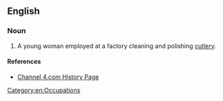 ==English==

===Noun===
{{en-noun|sg=[[buffer]] [[lass]]|pl=buffer lasses}}

# {{British|obsolete}} A young woman employed at a factory cleaning and polishing [[cutlery]]. 

====References====
* [http://www.channel4.com/history/microsites/W/worstjobs/victorian2.html#3 Channel 4.com History Page]

[[Category:en:Occupations]]